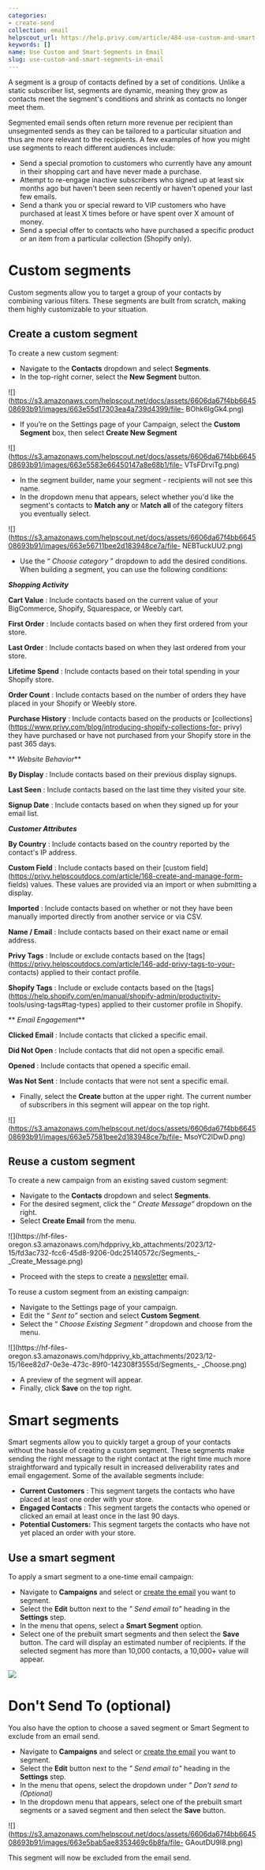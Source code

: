 ```yaml
---
categories:
- create-send
collection: email
helpscout_url: https://help.privy.com/article/484-use-custom-and-smart-segments-in-email
keywords: []
name: Use Custom and Smart Segments in Email
slug: use-custom-and-smart-segments-in-email
---
```

A segment is a group of contacts defined by a set of conditions. Unlike a
static subscriber list, segments are dynamic, meaning they grow as contacts
meet the segment's conditions and shrink as contacts no longer meet them.

Segmented email sends often return more revenue per recipient than unsegmented
sends as they can be tailored to a particular situation and thus are more
relevant to the recipients. A few examples of how you might use segments to
reach different audiences include:

  * Send a special promotion to customers who currently have any amount in their shopping cart and have never made a purchase.
  * Attempt to re-engage inactive subscribers who signed up at least six months ago but haven't been seen recently or haven't opened your last few emails.
  * Send a thank you or special reward to VIP customers who have purchased at least X times before or have spent over X amount of money.
  * Send a special offer to contacts who have purchased a specific product or an item from a particular collection (Shopify only). 

# Custom segments

Custom segments allow you to target a group of your contacts by combining
various filters. These segments are built from scratch, making them highly
customizable to your situation.

## Create a custom segment

To create a new custom segment:

  * Navigate to the **Contacts** dropdown and select **Segments**.
  * In the top-right corner, select the **New Segment** button.

![](https://s3.amazonaws.com/helpscout.net/docs/assets/6606da67f4bb664508693b91/images/663e55d17303ea4a739d4399/file-
BOhk6IgGk4.png)

  * If you’re on the Settings page of your Campaign, select the **Custom Segment** box, then select **Create New Segment**

![](https://s3.amazonaws.com/helpscout.net/docs/assets/6606da67f4bb664508693b91/images/663e5583e66450147a8e68b1/file-
VTsFDrviTg.png)

  * In the segment builder, name your segment - recipients will not see this name.
  * In the dropdown menu that appears, select whether you'd like the segment's contacts to **Match any** or M**atch** **all** of the category filters you eventually select.

![](https://s3.amazonaws.com/helpscout.net/docs/assets/6606da67f4bb664508693b91/images/663e56711bee2d183948ce7a/file-
NEBTuckUU2.png)

  * Use the “ _Choose category_ ” dropdown to add the desired conditions. When building a segment, you can use the following conditions:

_**Shopping Activity**_

**Cart Value** : Include contacts based on the current value of your
BigCommerce, Shopify, Squarespace, or Weebly cart.

**First Order** : Include contacts based on when they first ordered from your
store.

**Last Order** : Include contacts based on when they last ordered from your
store.

**Lifetime Spend** : Include contacts based on their total spending in your
Shopify store.

**Order Count** : Include contacts based on the number of orders they have
placed in your Shopify or Weebly store.

**Purchase History** : Include contacts based on the products or
[collections](https://www.privy.com/blog/introducing-shopify-collections-for-
privy) they have purchased or have not purchased from your Shopify store in
the past 365 days.

** _Website Behavior_**

**By Display** : Include contacts based on their previous display signups.

**Last Seen** : Include contacts based on the last time they visited your
site.

**Signup Date** : Include contacts based on when they signed up for your email
list.

**_Customer Attributes_**

**By Country** : Include contacts based on the country reported by the
contact's IP address.

**Custom Field** : Include contacts based on their [custom
field](https://privy.helpscoutdocs.com/article/168-create-and-manage-form-
fields) values. These values are provided via an import or when submitting a
display.

**Imported** : Include contacts based on whether or not they have been
manually imported directly from another service or via CSV.

**Name / Email** : Include contacts based on their exact name or email
address.

**Privy Tags** : Include or exclude contacts based on the
[tags](https://privy.helpscoutdocs.com/article/146-add-privy-tags-to-your-
contacts) applied to their contact profile.

**Shopify Tags** : Include or exclude contacts based on the
[tags](https://help.shopify.com/en/manual/shopify-admin/productivity-
tools/using-tags#tag-types) applied to their customer profile in Shopify.

** _Email Engagement_**

**Clicked Email** : Include contacts that clicked a specific email.

**Did Not Open** : Include contacts that did not open a specific email.

**Opened** : Include contacts that opened a specific email.

**Was Not Sent** : Include contacts that were not sent a specific email.

  * Finally, select the **Create** button at the upper right. The current number of subscribers in this segment will appear on the top right.

![](https://s3.amazonaws.com/helpscout.net/docs/assets/6606da67f4bb664508693b91/images/663e57581bee2d183948ce7b/file-
MsoYC2lDwD.png)

## Reuse a custom segment

To create a new campaign from an existing saved custom segment:

  * Navigate to the **Contacts** dropdown and select **Segments**.
  * For the desired segment, click the “ _Create Message”_ dropdown on the right.
  * Select **Create Email** from the menu.

![](https://hf-files-
oregon.s3.amazonaws.com/hdpprivy_kb_attachments/2023/12-15/fd3ac732-fcc6-45d8-9206-0dc25140572c/Segments_-
_Create_Message.png)

  * Proceed with the steps to create a [newsletter](https://privy.helpscoutdocs.com/article/169-send-newsletter-emails) email.

To reuse a custom segment from an existing campaign:

  * Navigate to the Settings page of your campaign.
  * Edit the “ _Sent to”_ section and select **Custom Segment**.
  * Select the “ _Choose Existing Segment_ ” dropdown and choose from the menu.

![](https://hf-files-
oregon.s3.amazonaws.com/hdpprivy_kb_attachments/2023/12-15/16ee82d7-0e3e-473c-89f0-142308f3555d/Segments_-
_Choose.png)

  * A preview of the segment will appear.
  * Finally, click **Save** on the top right.

# Smart segments

Smart segments allow you to quickly target a group of your contacts without
the hassle of creating a custom segment. These segments make sending the right
message to the right contact at the right time much more straightforward and
typically result in increased deliverability rates and email engagement. Some
of the available segments include:

  * **Current Customers** : This segment targets the contacts who have placed at least one order with your store.
  * **Engaged Contacts** : This segment targets the contacts who opened or clicked an email at least once in the last 90 days.
  * **Potential Customers:** This segment targets the contacts who have not yet placed an order with your store.

## Use a smart segment

To apply a smart segment to a one-time email campaign:

  * Navigate to **Campaigns** and select or [create the email](https://privy.helpscoutdocs.com/article/169-send-newsletter-emails) you want to segment.
  * Select the **Edit** button next to the _" Send email to"_ heading in the **Settings** step.
  * In the menu that opens, select a **Smart Segment** option.
  * Select one of the prebuilt smart segments and then select the **Save** button. The card will display an estimated number of recipients. If the selected segment has more than 10,000 contacts, a 10,000+ value will appear.

![](https://s3.amazonaws.com/helpscout.net/docs/assets/6606da67f4bb664508693b91/images/663e59d57303ea4a739d439c/file-k2s1J6VQty.png)

# Don't Send To (optional)

You also have the option to choose a saved segment or Smart Segment to exclude
from an email send.

  * Navigate to **Campaigns** and select or [create the email](https://privy.helpscoutdocs.com/article/169-send-newsletter-emails) you want to segment.
  * Select the **Edit** button next to the _" Send email to"_ heading in the **Settings** step.
  * In the menu that opens, select the dropdown under _" Don't send to (Optional)_
  * In the dropdown menu that appears, select one of the prebuilt smart segments or a saved segment and then select the **Save** button.

![](https://s3.amazonaws.com/helpscout.net/docs/assets/6606da67f4bb664508693b91/images/663e5bab5ae8353469c6b8fa/file-
GAoutDU9I8.png)

This segment will now be excluded from the email send.

